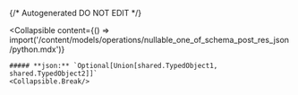 {/* Autogenerated DO NOT EDIT  */}

<Collapsible
    content={() => import('/content/models/operations/nullable_one_of_schema_post_res_json/python.mdx')}
>
    ##### **json:** `Optional[Union[shared.TypedObject1, shared.TypedObject2]]`
    <Collapsible.Break/>
</Collapsible>

